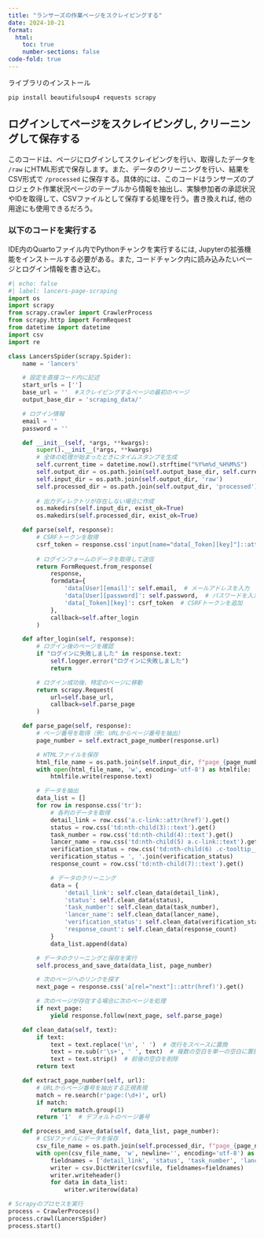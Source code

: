 ```yaml
---
title: "ランサーズの作業ページをスクレイピングする"
date: 2024-10-21
format:
  html:
    toc: true
    number-sections: false
code-fold: true
---
```


ライブラリのインストール

```zsh
pip install beautifulsoup4 requests scrapy
```

## ログインしてページをスクレイピングし, クリーニングして保存する

このコードは、ページにログインしてスクレイピングを行い、取得したデータを `/raw` にHTML形式で保存します。また、データのクリーニングを行い、結果をCSV形式で `/processed` に保存する。具体的には、このコードはランサーズのプロジェクト作業状況ページのテーブルから情報を抽出し、実験参加者の承認状況やIDを取得して、CSVファイルとして保存する処理を行う。書き換えれば, 他の用途にも使用できるだろう。


### 以下のコードを実行する

IDE内のQuartoファイル内でPythonチャンクを実行するには, Jupyterの拡張機能をインストールする必要がある。また, コードチャンク内に読み込みたいページとログイン情報を書き込む。

```python
#| echo: false
#| label: lancers-page-scraping
import os
import scrapy
from scrapy.crawler import CrawlerProcess
from scrapy.http import FormRequest
from datetime import datetime
import csv
import re

class LancersSpider(scrapy.Spider):
    name = 'lancers'

    # 設定を直接コード内に記述
    start_urls = ['']
    base_url = ''  #スクレイピングするページの最初のページ
    output_base_dir = 'scraping_data/'

    # ログイン情報
    email = ''
    password = ''

    def __init__(self, *args, **kwargs):
        super().__init__(*args, **kwargs)
        # 全体の処理が始まったときにタイムスタンプを生成
        self.current_time = datetime.now().strftime("%Y%m%d_%H%M%S")
        self.output_dir = os.path.join(self.output_base_dir, self.current_time)
        self.input_dir = os.path.join(self.output_dir, 'raw')
        self.processed_dir = os.path.join(self.output_dir, 'processed')
        
        # 出力ディレクトリが存在しない場合に作成
        os.makedirs(self.input_dir, exist_ok=True)
        os.makedirs(self.processed_dir, exist_ok=True)

    def parse(self, response):
        # CSRFトークンを取得
        csrf_token = response.css('input[name="data[_Token][key]"]::attr(value)').get()
        
        # ログインフォームのデータを取得して送信
        return FormRequest.from_response(
            response,
            formdata={
                'data[User][email]': self.email,  # メールアドレスを入力
                'data[User][password]': self.password,  # パスワードを入力
                'data[_Token][key]': csrf_token  # CSRFトークンを追加
            },
            callback=self.after_login
        )

    def after_login(self, response):
        # ログイン後のページを確認
        if "ログインに失敗しました" in response.text:
            self.logger.error("ログインに失敗しました")
            return

        # ログイン成功後、特定のページに移動
        return scrapy.Request(
            url=self.base_url,
            callback=self.parse_page
        )

    def parse_page(self, response):
        # ページ番号を取得（例: URLからページ番号を抽出）
        page_number = self.extract_page_number(response.url)

        # HTMLファイルを保存
        html_file_name = os.path.join(self.input_dir, f"page_{page_number}.html")
        with open(html_file_name, 'w', encoding='utf-8') as htmlfile:
            htmlfile.write(response.text)

        # データを抽出
        data_list = []
        for row in response.css('tr'):
            # 各列のデータを取得
            detail_link = row.css('a.c-link::attr(href)').get()
            status = row.css('td:nth-child(3)::text').get()
            task_number = row.css('td:nth-child(4)::text').get()
            lancer_name = row.css('td:nth-child(5) a.c-link::text').get()
            verification_status = row.css('td:nth-child(6) .c-tooltip__text::text').getall()
            verification_status = ', '.join(verification_status)
            response_count = row.css('td:nth-child(7)::text').get()

            # データのクリーニング
            data = {
                'detail_link': self.clean_data(detail_link),
                'status': self.clean_data(status),
                'task_number': self.clean_data(task_number),
                'lancer_name': self.clean_data(lancer_name),
                'verification_status': self.clean_data(verification_status),
                'response_count': self.clean_data(response_count)
            }
            data_list.append(data)

        # データのクリーニングと保存を実行
        self.process_and_save_data(data_list, page_number)

        # 次のページへのリンクを探す
        next_page = response.css('a[rel="next"]::attr(href)').get()

        # 次のページが存在する場合に次のページを処理
        if next_page:
            yield response.follow(next_page, self.parse_page)

    def clean_data(self, text):
        if text:
            text = text.replace('\n', ' ')  # 改行をスペースに置換
            text = re.sub(r'\s+', ' ', text)  # 複数の空白を単一の空白に置換
            text = text.strip()  # 前後の空白を削除
        return text

    def extract_page_number(self, url):
        # URLからページ番号を抽出する正規表現
        match = re.search(r'page:(\d+)', url)
        if match:
            return match.group(1)
        return '1'  # デフォルトのページ番号

    def process_and_save_data(self, data_list, page_number):
        # CSVファイルにデータを保存
        csv_file_name = os.path.join(self.processed_dir, f"page_{page_number}.csv")
        with open(csv_file_name, 'w', newline='', encoding='utf-8') as csvfile:
            fieldnames = ['detail_link', 'status', 'task_number', 'lancer_name', 'verification_status', 'response_count']
            writer = csv.DictWriter(csvfile, fieldnames=fieldnames)
            writer.writeheader()
            for data in data_list:
                writer.writerow(data)

# Scrapyのプロセスを実行
process = CrawlerProcess()
process.crawl(LancersSpider)
process.start()
```
